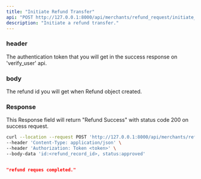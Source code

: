 ```yaml
---
title: "Initiate Refund Transfer"
api: "POST http://127.0.0.1:8000/api/merchants/refund_request/initiate_refund_transfer/"
description: "Initiate a refund transfer."
---
```


### header
<ParamField header="Authorization" type="string">
  The authentication token that you will get in the success response on 'verify_user' api.
</ParamField>

### body
<ParamField body="id" type="string">
  The refund id you will get when Refund object created.
</ParamField>


### Response

<ResponseField name="success" type="number">
  This Response field will return "Refund Success" with status code 200 on success request.
</ResponseField>

<RequestExample>

```bash Example Request
curl --location --request POST 'http://127.0.0.1:8000/api/merchants/refund_request/initiate_refund_transfer/' \
--header 'Content-Type: application/json' \
--header 'Authorization: Token <token>' \
--body-data 'id:<refund_record_id>, status:approved'

```

</RequestExample>

<ResponseExample>

```json Response

"refund reques completed."
    
```

</ResponseExample>
